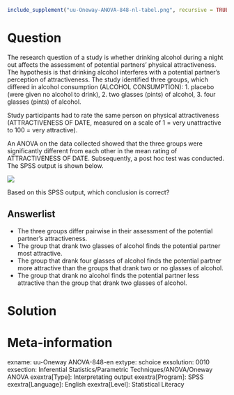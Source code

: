```r
include_supplement("uu-Oneway-ANOVA-848-nl-tabel.png", recursive = TRUE)
```

Question
========
The research question of a study is whether drinking alcohol during a night out affects the assessment of potential partners' physical attractiveness. The hypothesis is that drinking alcohol interferes with a potential partner's perception of attractiveness. The study identified three groups, which differed in alcohol consumption (ALCOHOL CONSUMPTION): 1. placebo (were given no alcohol to drink), 2. two glasses (pints) of alcohol, 3. four glasses (pints) of alcohol.

Study participants had to rate the same person on physical attractiveness (ATTRACTIVENESS OF DATE, measured on a scale of 1 = very unattractive to 100 = very attractive).

An ANOVA on the data collected showed that the three groups were significantly different from each other in the mean rating of ATTRACTIVENESS OF DATE. Subsequently, a post hoc test was conducted. The SPSS output is shown below.


![](uu-Oneway-ANOVA-848-nl-tabel.png)

Based on this SPSS output, which conclusion is correct?

Answerlist
----------
* The three groups differ pairwise in their assessment of the potential partner's attractiveness.
* The group that drank two glasses of alcohol finds the potential partner most attractive.
* The group that drank four glasses of alcohol finds the potential partner more attractive than the groups that drank two or no glasses of alcohol.
* The group that drank no alcohol finds the potential partner less attractive than the group that drank two glasses of alcohol.


Solution
========

Meta-information
================
exname: uu-Oneway ANOVA-848-en
extype: schoice
exsolution: 0010
exsection: Inferential Statistics/Parametric Techniques/ANOVA/Oneway ANOVA
exextra[Type]: Interpretating output
exextra[Program]: SPSS
exextra[Language]: English
exextra[Level]: Statistical Literacy